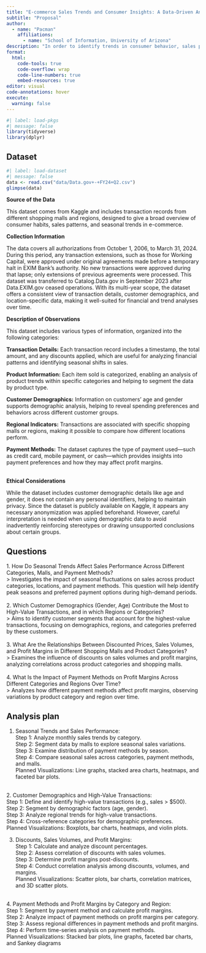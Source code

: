 ```yaml
---
title: "E-commerce Sales Trends and Consumer Insights: A Data-Driven Analysis"
subtitle: "Proposal"
author: 
  - name: "Pacman"
    affiliations:
      - name: "School of Information, University of Arizona"
description: "In order to identify trends in consumer behavior, sales patterns, and profitability, this research examines e-commerce transaction data from different shopping centers and geographical areas. We seek to determine seasonal sales patterns, high-value client groups, and the effects of discounts by examining variables such as consumer demographics, product categories, and payment methods. The knowledge acquired will contribute to our comprehension of customer decision-making processes and the effects of various sales tactics on performance in various contexts."
format:
  html:
    code-tools: true
    code-overflow: wrap
    code-line-numbers: true
    embed-resources: true
editor: visual
code-annotations: hover
execute:
  warning: false
---
```


```r
#| label: load-pkgs
#| message: false
library(tidyverse)
library(dplyr)

```

## Dataset

```r
#| label: load-dataset
#| message: false
data <- read.csv("data/Data.gov+-+FY24+Q2.csv")
glimpse(data)

```

**Source of the Data**

This dataset comes from Kaggle and includes transaction records from different shopping malls and regions, designed to give a broad overview of consumer habits, sales patterns, and seasonal trends in e-commerce.

**Collection Information**

The data covers all authorizations from October 1, 2006, to March 31, 2024. During this period, any transaction extensions, such as those for Working Capital, were approved under original agreements made before a temporary halt in EXIM Bank’s authority. No new transactions were approved during that lapse; only extensions of previous agreements were processed. This dataset was transferred to Catalog.Data.gov in September 2023 after Data.EXIM.gov ceased operations. With its multi-year scope, the dataset offers a consistent view of transaction details, customer demographics, and location-specific data, making it well-suited for financial and trend analyses over time.

**Description of Observations**

This dataset includes various types of information, organized into the following categories:

**Transaction Details:** Each transaction record includes a timestamp, the total amount, and any discounts applied, which are useful for analyzing financial patterns and identifying seasonal shifts in sales.

**Product Information:** Each item sold is categorized, enabling an analysis of product trends within specific categories and helping to segment the data by product type.

**Customer Demographics:** Information on customers’ age and gender supports demographic analysis, helping to reveal spending preferences and behaviors across different customer groups.

**Regional Indicators:** Transactions are associated with specific shopping malls or regions, making it possible to compare how different locations perform.

**Payment Methods:** The dataset captures the type of payment used—such as credit card, mobile payment, or cash—which provides insights into payment preferences and how they may affect profit margins.

\
**Ethical Considerations**

While the dataset includes customer demographic details like age and gender, it does not contain any personal identifiers, helping to maintain privacy. Since the dataset is publicly available on Kaggle, it appears any necessary anonymization was applied beforehand. However, careful interpretation is needed when using demographic data to avoid inadvertently reinforcing stereotypes or drawing unsupported conclusions about certain groups.

## Questions

1\. How Do Seasonal Trends Affect Sales Performance Across Different Categories, Malls, and Payment Methods?\
\> Investigates the impact of seasonal fluctuations on sales across product categories, locations, and payment methods. This question will help identify peak seasons and preferred payment options during high-demand periods.\
\
2. Which Customer Demographics (Gender, Age) Contribute the Most to High-Value Transactions, and in which Regions or Categories?\
\> Aims to identify customer segments that account for the highest-value transactions, focusing on demographics, regions, and categories preferred by these customers.\
\
3. What Are the Relationships Between Discounted Prices, Sales Volumes, and Profit Margins in Different Shopping Malls and Product Categories?\
\> Examines the influence of discounts on sales volumes and profit margins, analyzing correlations across product categories and shopping malls.\
\
4. What Is the Impact of Payment Methods on Profit Margins Across Different Categories and Regions Over Time?\
\> Analyzes how different payment methods affect profit margins, observing variations by product category and region over time.

## Analysis plan

 1. Seasonal Trends and Sales Performance:\
Step 1: Analyze monthly sales trends by category.\
Step 2: Segment data by malls to explore seasonal sales variations.\
Step 3: Examine distribution of payment methods by season.\
Step 4: Compare seasonal sales across categories, payment methods, and malls.\
Planned Visualizations: Line graphs, stacked area charts, heatmaps, and faceted bar plots.

\
2. Customer Demographics and High-Value Transactions:\
Step 1: Define and identify high-value transactions (e.g., sales \> \$500).\
Step 2: Segment by demographic factors (age, gender).\
Step 3: Analyze regional trends for high-value transactions.\
Step 4: Cross-reference categories for demographic preferences.\
Planned Visualizations: Boxplots, bar charts, heatmaps, and violin plots.

3. Discounts, Sales Volumes, and Profit Margins:\
Step 1: Calculate and analyze discount percentages.\
Step 2: Assess correlation of discounts with sales volumes.\
Step 3: Determine profit margins post-discounts.\
Step 4: Conduct correlation analysis among discounts, volumes, and margins.\
Planned Visualizations: Scatter plots, bar charts, correlation matrices, and 3D scatter plots.

\
4. Payment Methods and Profit Margins by Category and Region:\
Step 1: Segment by payment method and calculate profit margins.\
Step 2: Analyze impact of payment methods on profit margins per category.\
Step 3: Assess regional differences in payment methods and profit margins.\
Step 4: Perform time-series analysis on payment methods.\
Planned Visualizations: Stacked bar plots, line graphs, faceted bar charts, and Sankey diagrams
